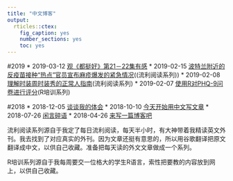 ```yaml
---
title: "中文博客"
output:
  rticles::ctex:
    fig_caption: yes
    number_sections: yes
    toc: yes
---
```

#2019
* 2019-03-12 [观《都挺好》第21－22集有感](after_watching_doutinghao.html)
* 2019-02-15 [波特兰附近的反疫苗接种“热点”官员宣布麻疹爆发的紧急情况
](an-anti-vaccination-hotspot-near-portland-suffers-public-health-emergency-over-measles.html)((流利阅读系列))
* 2019-02-08 [理解时装周时装秀的正常人指南](a-normal-persons-guide-to-understanding-a-fashion-week-runway-show.html)(流利阅读系列)
* 2019-02-07 [使用R对PHQ-9问卷进行评分](scoring-the-phq-9-questionnarie-using-r.html)(R培训系列)

#2018
* 2018-12-05 [谈谈我的体会](chinese_web.html)
* 2018-10-10 [今天开始用中文写文章](chinese-index.html)
* 2018-07-26 [闲言碎语](Gossip.html)
* 2018-04-26 [来写一篇博客吧](blog_.html)

流利阅读系列源自于我定了每日流利阅读，每天半小时，有大神带着我精读英文外刊。我去找到了对应真实的外刊。因为文章还挺有意思的，所以用谷歌翻译把原文翻译成中文，以供自己收藏。准备把每天读的外文文章做成一个系列。

R培训系列源自于我每周要交一位格大的学生R语言，索性把要教的内容放到网上，以供自己收藏。